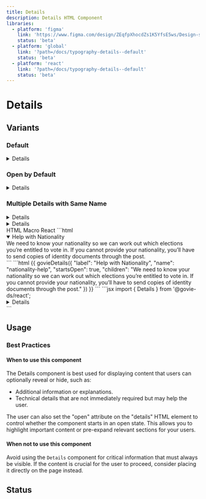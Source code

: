```yaml
---
title: Details
description: Details HTML Component
libraries:
  - platform: 'figma'
    link: 'https://www.figma.com/design/ZEqfpXhocdZs1K5YfsE5ws/Design-system?node-id=4500-3577&t=7VDYQ4vLM9yzDqQx-4'
    status: 'beta'
  - platform: 'global'
    link: '?path=/docs/typography-details--default'
    status: 'beta'
  - platform: 'react'
    link: '?path=/docs/typography-details--default'
    status: 'beta'
---
```


# Details

## Variants

### Default

<ComponentContainer>
  <Details label="Help with Nationality" name="nationality-help">
    We need to know your nationality so we can work out which elections you’re
    entitled to vote in. If you cannot provide your nationality, you’ll have to
    send copies of identity documents through the post.
  </Details>
</ComponentContainer>

### Open by Default

<ComponentContainer>
  <Details label="Help with Residency" name="residency-help" startsOpen={true}>
    Residency information is necessary to assign you to the correct electoral
    district. Please ensure it is accurate and up to date.
  </Details>
</ComponentContainer>

### Multiple Details with Same Name

<ComponentContainer>
  <Details label="Help with Nationality" name="group1" startsOpen={false}>
    We need to know your nationality so we can work out which elections you’re
    entitled to vote in. If you cannot provide your nationality, you’ll have to
    send copies of identity documents through the post.
  </Details>
  <Details label="More Information on Nationality" name="group1">
    Your nationality helps us determine your eligibility for specific voting
    rights. Without it, you may need to submit additional documentation.
  </Details>
</ComponentContainer>

<Tabs id="tab1">
  <TabList>
    <TabItem value="tab11" checked>HTML</TabItem>
    <TabItem value="tab12">Macro</TabItem>
    <TabItem value="tab13">React</TabItem>
  </TabList>
  <TabPanel value="tab11">
    ```html
    <details class="gi-details" data-module="gi-details" open>
      <summary class="gi-details-summary">
        <span class="gi-details-summary-text">Help with Nationality</span>
      </summary>
      <div class="gi-details-text">
        We need to know your nationality so we can work out which elections you’re entitled to vote in. If you cannot provide your nationality, you’ll have to send copies of identity documents through the post.
      </div>
    </details>
    ```
  </TabPanel>
  <TabPanel value="tab12">
    ```html
    {{ 
      govieDetails({ 
        "label": "Help with Nationality", 
        "name": "nationality-help",
        "startsOpen": true,
        "children": "We need to know your nationality so we can work out which elections you’re entitled to vote in. If you cannot provide your nationality, you’ll have to send copies of identity documents through the post." 
      }) 
    }}
    ```
  </TabPanel>
  <TabPanel value="tab13">
    ```jsx
    import { Details } from '@govie-ds/react';
    <Details label="Help with Nationality" startsOpen={true}>
      We need to know your nationality so we can work out which elections you’re entitled to vote in. If you cannot provide your nationality, you’ll have to send copies of identity documents through the post.
    </Details>
    ```
  </TabPanel>
</Tabs>

## Usage

### Best Practices

#### When to use this component

The Details component is best used for displaying content that users can optionally reveal or hide, such as:

- Additional information or explanations.
- Technical details that are not immediately required but may help the user.

The user can also set the "open" attribute on the "details" HTML element to control whether the component starts in an open state.
This allows you to highlight important content or pre-expand relevant sections for your users.

#### When not to use this component

Avoid using the `Details` component for critical information that must always be visible. If the content is crucial for the user to proceed, consider placing it directly on the page instead.

## Status

<ComponentStatusBlock componentId="details" />

